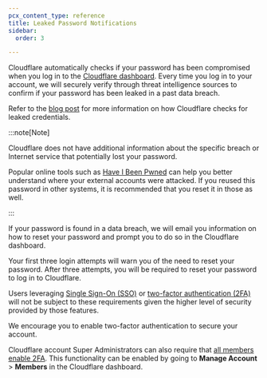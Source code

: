 ```yaml
---
pcx_content_type: reference
title: Leaked Password Notifications
sidebar:
  order: 3

---
```


Cloudflare automatically checks if your password has been compromised when you log in to the [Cloudflare dashboard](http://dash.cloudflare.com). Every time you log in to your account, we will securely verify through threat intelligence sources to confirm if your password has been leaked in a past data breach.

Refer to the [blog post](https://blog.cloudflare.com/helping-keep-customers-safe-with-leaked-password-notification/) for more information on how Cloudflare checks for leaked credentials.

:::note[Note]


Cloudflare does not have additional information about the specific breach or Internet service that potentially lost your password.

Popular online tools such as [Have I Been Pwned](https://haveibeenpwned.com/) can help you better understand where your external accounts were attacked. If you reused this password in other systems, it is recommended that you reset it in those as well.


:::

If your password is found in a data breach, we will email you information on how to reset your password and prompt you to do so in the Cloudflare dashboard.

Your first three login attempts will warn you of the need to reset your password. After three attempts, you will be required to reset your password to log in to Cloudflare.

Users leveraging [Single Sign-On (SSO)](/cloudflare-one/applications/configure-apps/dash-sso-apps/) or [two-factor authentication (2FA)](/fundamentals/user-profiles/2fa/) will not be subject to these requirements given the higher level of security provided by those features.

We encourage you to enable two-factor authentication to secure your account.

Cloudflare account Super Administrators can also require that [all members enable 2FA](/fundamentals/user-profiles/2fa/#enable-two-factor-authentication-for-your-cloudflare-account). This functionality can be enabled by going to **Manage Account** > **Members** in the Cloudflare dashboard.

